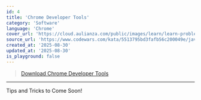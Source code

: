 ```yaml
---
id: 4
title: 'Chrome Developer Tools'
category: 'Software'
language: 'Chrome'
cover_url: 'https://cloud.aulianza.com/public/images/learn/learn-problem-solving.png'
source_url: 'https://www.codewars.com/kata/5513795bd3fafb56c200049e/javascript'
created_at: '2025-08-30'
updated_at: '2025-08-30'
is_playground: false
---
```


> [Download Chrome Developer Tools](https://developer.chrome.com/docs/devtools/)

---

Tips and Tricks to Come Soon!
